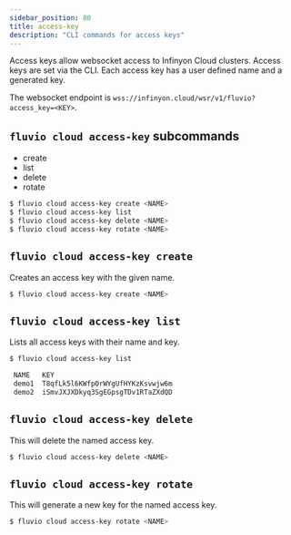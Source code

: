```yaml
---
sidebar_position: 80
title: access-key
description: "CLI commands for access keys"
---
```


Access keys allow websocket access to Infinyon Cloud clusters. Access keys are set via the CLI. Each access key has a user defined name and a generated key.

The websocket endpoint is `wss://infinyon.cloud/wsr/v1/fluvio?access_key=<KEY>`.

## `fluvio cloud access-key` subcommands

- create
- list
- delete
- rotate

```bash
$ fluvio cloud access-key create <NAME>
$ fluvio cloud access-key list
$ fluvio cloud access-key delete <NAME>
$ fluvio cloud access-key rotate <NAME>
```

## `fluvio cloud access-key create`

Creates an access key with the given name.

```bash
$ fluvio cloud access-key create <NAME>
```

## `fluvio cloud access-key list`

Lists all access keys with their name and key.

```bash
$ fluvio cloud access-key list

 NAME   KEY
 demo1  T8qfLk5l6KWfpOrWYgUfHYKzKsvwjw6m
 demo2  iSmvJXJXDkyq3SgEGpsgTDv1RTaZXdQD
```


## `fluvio cloud access-key delete`

This will delete the named access key.

```bash
$ fluvio cloud access-key delete <NAME>
```


## `fluvio cloud access-key rotate`

This will generate a new key for the named access key.

```bash
$ fluvio cloud access-key rotate <NAME>
```
